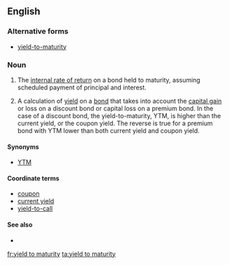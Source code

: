 ==English==

===Alternative forms===
* [[yield-to-maturity]] {{qualifier|attributive use}}

===Noun===
{{en-noun|head=[[yield]] [[to]] [[maturity]]|yields to maturity}}

# {{label|en|finance}} The [[internal rate of return]] on a bond held to maturity, assuming scheduled payment of principal and interest.
# {{label|en|legal}} A calculation of [[yield]] on a [[bond]] that takes into account the [[capital gain]] or loss on a discount bond or capital loss on a premium bond. In the case of a discount bond, the yield-to-maturity, YTM, is higher than the current yield, or the coupon yield. The reverse is true for a premium bond with YTM lower than both current yield and coupon yield.

====Synonyms====
* [[YTM]]

====Coordinate terms====
* [[coupon]]
* [[current yield]]
* [[yield-to-call]]

====See also====
* {{pedialite}}

[[fr:yield to maturity]]
[[ta:yield to maturity]]